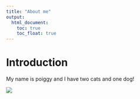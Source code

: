 ```yaml
---
title: "About me"
output: 
  html_document:
    toc: true
    toc_float: true
---
```


# Introduction

My name is poiggy and I have two cats and one dog!

![](image/linkedInprofile.jpeg)